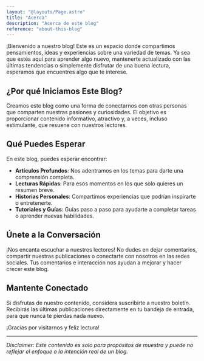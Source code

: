 ```yaml
---
layout: "@layouts/Page.astro"
title: "Acerca"
description: "Acerca de este blog"
reference: "about-this-blog"
---
```


¡Bienvenido a nuestro blog! Este es un espacio donde compartimos pensamientos, ideas y experiencias sobre una variedad de temas. Ya sea que estés aquí para aprender algo nuevo, mantenerte actualizado con las últimas tendencias o simplemente disfrutar de una buena lectura, esperamos que encuentres algo que te interese.

## ¿Por qué Iniciamos Este Blog?

Creamos este blog como una forma de conectarnos con otras personas que comparten nuestras pasiones y curiosidades. El objetivo es proporcionar contenido informativo, atractivo y, a veces, incluso estimulante, que resuene con nuestros lectores.

## Qué Puedes Esperar

En este blog, puedes esperar encontrar:

- **Artículos Profundos**: Nos adentramos en los temas para darte una comprensión completa.
- **Lecturas Rápidas**: Para esos momentos en los que solo quieres un resumen breve.
- **Historias Personales**: Compartimos experiencias que podrían inspirarte o entretenerte.
- **Tutoriales y Guías**: Guías paso a paso para ayudarte a completar tareas o aprender nuevas habilidades.

## Únete a la Conversación

¡Nos encanta escuchar a nuestros lectores! No dudes en dejar comentarios, compartir nuestras publicaciones o conectarte con nosotros en las redes sociales. Tus comentarios e interacción nos ayudan a mejorar y hacer crecer este blog.

## Mantente Conectado

Si disfrutas de nuestro contenido, considera suscribirte a nuestro boletín. Recibirás las últimas publicaciones directamente en tu bandeja de entrada, para que nunca te pierdas nada nuevo.

¡Gracias por visitarnos y feliz lectura!

---

_Disclaimer: Este contenido es solo para propósitos de muestra y puede no reflejar el enfoque o la intención real de un blog._
